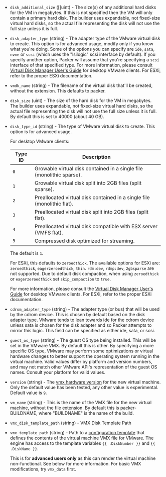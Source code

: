 <!-- Code generated from the comments of the Config struct in builder/vmware/iso/config.go; DO NOT EDIT MANUALLY -->

- `disk_additional_size` ([]uint) - The size(s) of any additional
  hard disks for the VM in megabytes. If this is not specified then the VM
  will only contain a primary hard disk. The builder uses expandable, not
  fixed-size virtual hard disks, so the actual file representing the disk will
  not use the full size unless it is full.

- `disk_adapter_type` (string) - The adapter type of the VMware virtual disk to create. This option is
  for advanced usage, modify only if you know what you're doing. Some of
  the options you can specify are `ide`, `sata`, `nvme` or `scsi` (which
  uses the "lsilogic" scsi interface by default). If you specify another
  option, Packer will assume that you're specifying a `scsi` interface of
  that specified type. For more information, please consult [Virtual Disk
  Manager User's Guide](http://www.vmware.com/pdf/VirtualDiskManager.pdf)
  for desktop VMware clients. For ESXi, refer to the proper ESXi
  documentation.

- `vmdk_name` (string) - The filename of the virtual disk that'll be created,
  without the extension. This defaults to packer.

- `disk_size` (uint) - The size of the hard disk for the VM in megabytes.
  The builder uses expandable, not fixed-size virtual hard disks, so the
  actual file representing the disk will not use the full size unless it
  is full. By default this is set to 40000 (about 40 GB).

- `disk_type_id` (string) - The type of VMware virtual disk to create. This
  option is for advanced usage.

  For desktop VMware clients:

  | Type ID | Description                                                             |
  | ------- | ----------------------------------------------------------------------- |
  | `0`     | Growable virtual disk contained in a single file (monolithic sparse).   |
  | `1`     | Growable virtual disk split into 2GB files (split sparse).              |
  | `2`     | Preallocated virtual disk contained in a single file (monolithic flat). |
  | `3`     | Preallocated virtual disk split into 2GB files (split flat).            |
  | `4`     | Preallocated virtual disk compatible with ESX server (VMFS flat).       |
  | `5`     | Compressed disk optimized for streaming.                                |

  The default is `1`.

  For ESXi, this defaults to `zeroedthick`. The available options for ESXi
  are: `zeroedthick`, `eagerzeroedthick`, `thin`. `rdm:dev`, `rdmp:dev`,
  `2gbsparse` are not supported. Due to default disk compaction, when using
  `zeroedthick` or `eagerzeroedthick` set `skip_compaction` to `true`.

  For more information, please consult the [Virtual Disk Manager User's
  Guide](https://www.vmware.com/pdf/VirtualDiskManager.pdf) for desktop
  VMware clients. For ESXi, refer to the proper ESXi documentation.

- `cdrom_adapter_type` (string) - The adapter type (or bus) that will be used
  by the cdrom device. This is chosen by default based on the disk adapter
  type. VMware tends to lean towards ide for the cdrom device unless
  sata is chosen for the disk adapter and so Packer attempts to mirror
  this logic. This field can be specified as either ide, sata, or scsi.

- `guest_os_type` (string) - The guest OS type being installed. This will be
  set in the VMware VMX. By default this is other. By specifying a more
  specific OS type, VMware may perform some optimizations or virtual hardware
  changes to better support the operating system running in the
  virtual machine. Valid values differ by platform and version numbers, and may
  not match other VMware API's representation of the guest OS names. Consult your
  platform for valid values.

- `version` (string) - The [vmx hardware
  version](http://kb.vmware.com/selfservice/microsites/search.do?language=en_US&cmd=displayKC&externalId=1003746)
  for the new virtual machine. Only the default value has been tested, any
  other value is experimental. Default value is `9`.

- `vm_name` (string) - This is the name of the VMX file for the new virtual
  machine, without the file extension. By default this is packer-BUILDNAME,
  where "BUILDNAME" is the name of the build.

- `vmx_disk_template_path` (string) - VMX Disk Template Path
- `vmx_template_path` (string) - Path to a [configuration template](/docs/templates/engine) that
  defines the contents of the virtual machine VMX file for VMware. The
  engine has access to the template variables `{{ .DiskNumber }}` and
  `{{ .DiskName }}`.

  This is for **advanced users only** as this can render the virtual machine
  non-functional. See below for more information. For basic VMX
  modifications, try `vmx_data` first.
